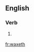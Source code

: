 ==English==

===Verb===
{{head|en|verb form}}

# {{label|en|obsolete}} {{en-third-person singular of|wax}}

[[fr:waxeth]]